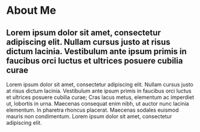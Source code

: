 # About Me

## Lorem ipsum dolor sit amet, consectetur adipiscing elit. Nullam cursus justo at risus dictum lacinia. Vestibulum ante ipsum primis in faucibus orci luctus et ultrices posuere cubilia curae

Lorem ipsum dolor sit amet, consectetur adipiscing elit. Nullam cursus justo at risus dictum lacinia. Vestibulum ante ipsum primis in faucibus orci luctus et ultrices posuere cubilia curae; Cras lacus metus, elementum ac imperdiet ut, lobortis in urna. Maecenas consequat enim nibh, ut auctor nunc lacinia elementum. In pharetra rhoncus placerat. Maecenas sodales euismod mauris non condimentum. Lorem ipsum dolor sit amet, consectetur adipiscing elit. 

<Socials name="linkedin" link="https://linkedin.com/in/abbas-mj" />
<Socials name="github" link="https://github.com/iam-abbas" />
<Socials name="twitter" link="https://twitter.com/abbasmj_" />
<Socials name="facebook" link="https://www.facebook.com/iamabbas14/" />
<Socials name="discord" link="https://discord.gg/YUsPbZt" />
<Socials name="steam" link="https://steamcommunity.com/id/atomicorp" />
